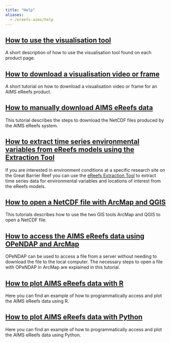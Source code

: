 ```yaml
---
title: "Help"
aliases:
  - /ereefs-aims/help
---
```


## [How to use the visualisation tool](./how-to-use-the-visualisation-tool/index.qmd)

A short description of how to use the visualisation tool found on each product page.

## [How to download a visualisation video or frame](./how-to-download-video-or-image/index.qmd)

A short tutorial on how to download a visualisation video or frame for an AIMS eReefs product.

## [How to manually download AIMS eReefs data](./how-to-manually-download-aims-ereefs-data/index.qmd)

This tutorial describes the steps to download the NetCDF files produced by the AIMS eReefs system.
    
## [How to extract time series environmental variables from eReefs models using the Extraction Tool](./how-to-extract-data-using-the-extraction-tool/index.qmd)

If you are interested in environment conditions at a specific research site on the Great Barrier Reef you can use the [eReefs Extraction Tool](https://extraction.ereefs.aims.gov.au/?_gl=1*g1xjkd*_ga*OTM5OTM3MTMzLjE2NjczNTcwNzg.*_ga_6SSTNBNHXG*MTY5MjE1MDkyOS4zNy4xLjE2OTIxNTM2ODEuMC4wLjA.) to extract time series data for environmental variables and locations of interest from the eReefs models.
    
## [How to open a NetCDF file with ArcMap and QGIS](./how-to-open-a-NetCDF-file-with-ArcMap-and-QGIS/index.qmd)

This tutorials describes how to use the two GIS tools ArcMap and QGIS to open a NetCDF file.
    
## [How to access the AIMS eReefs data using OPeNDAP and ArcMap](how-to-access-the-aims-ereefs-data-using-opendap-and-arcmap/index.qmd)

OPeNDAP can be used to access a file from a server without needing to download the file to the local computer. The necessary steps to open a file with OPeNDAP in ArcMap are explained in this tutorial.

## [How to plot AIMS eReefs data with R](how-to-plot-aims-ereefs-data-with-r/index.qmd)

Here you can find an example of how to programmatically access and plot the AIMS eReefs data using R.

## [How to plot AIMS eReefs data with Python](how-to-plot-aims-ereefs-data-with-python/index.qmd)
    
Here you can find an example of how to programmatically access and plot the AIMS eReefs data using Python.
